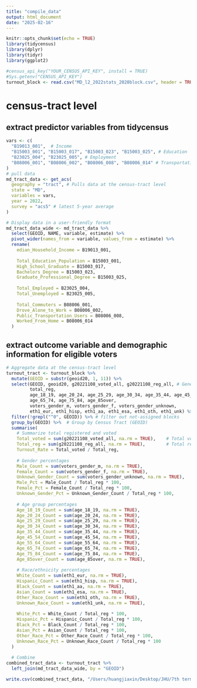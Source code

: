```yaml
---
title: "compile_data"
output: html_document
date: "2025-02-16"
---
```


```r
knitr::opts_chunk$set(echo = TRUE)
library(tidycensus)
library(dplyr)
library(tidyr)
library(ggplot2)
```

```r
#census_api_key("YOUR_CENSUS_API_KEY", install = TRUE)
#Sys.getenv("CENSUS_API_KEY")
turnout_block <- read.csv("MD_l2_2022stats_2020block.csv", header = TRUE)
```

# census-tract level

## extract predictor variables from tidycensus
```r
vars <- c(
  "B19013_001",  # Income
  "B15003_001", "B15003_017", "B15003_023", "B15003_025", # Education
  "B23025_004", "B23025_005", # Employment
  "B08006_001", "B08006_002", "B08006_008", "B08006_014" # Transportation
)
# pull data
md_tract_data <- get_acs(
  geography = "tract", # Pulls data at the census-tract level
  state = "MD",
  variables = vars,
  year = 2022,
  survey = "acs5" # latest 5-year average
)

# Display data in a user-friendly format
md_tract_data_wide <- md_tract_data %>%
  select(GEOID, NAME, variable, estimate) %>%
  pivot_wider(names_from = variable, values_from = estimate) %>%
  rename(
    edian_Household_Income = B19013_001,
    
    Total_Education_Population = B15003_001,
    High_School_Graduate = B15003_017,
    Bachelors_Degree = B15003_023,
    Graduate_Professional_Degree = B15003_025,
    
    Total_Employed = B23025_004,
    Total_Unemployed = B23025_005,
    
    Total_Commuters = B08006_001,
    Drove_Alone_to_Work = B08006_002,
    Public_Transportation_Users = B08006_008,
    Worked_From_Home = B08006_014
  )
```

## extract outcome variable and demographic information for eligible voters
```r
# Aggregate data at the census-tract level
turnout_tract <- turnout_block %>%
  mutate(GEOID = substr(geoid20, 1, 11)) %>%
  select(GEOID, geoid20, g20221108_voted_all, g20221108_reg_all, # General election 2022
         total_reg,
         age_18_19, age_20_24, age_25_29, age_30_34, age_35_44, age_45_54, age_55_64, 
         age_65_74, age_75_84, age_85over, 
         voters_gender_m, voters_gender_f, voters_gender_unknown, 
         eth1_eur, eth1_hisp, eth1_aa, eth1_esa, eth1_oth, eth1_unk) %>% 
  filter(!grepl("^0", GEOID)) %>% # filter out not-assigned blocks
  group_by(GEOID) %>%  # Group by Census Tract (GEOID)
  summarise(
    # Summarize total registered and voted
    Total_voted = sum(g20221108_voted_all, na.rm = TRUE),    # Total votes cast
    Total_reg = sum(g20221108_reg_all, na.rm = TRUE),        # Total registered voters
    Turnout_Rate = Total_voted / Total_reg,
    
    # Gender percentages
    Male_Count = sum(voters_gender_m, na.rm = TRUE),
    Female_Count = sum(voters_gender_f, na.rm = TRUE),
    Unknown_Gender_Count = sum(voters_gender_unknown, na.rm = TRUE),
    Male_Pct = Male_Count / Total_reg * 100,
    Female_Pct = Female_Count / Total_reg * 100,
    Unknown_Gender_Pct = Unknown_Gender_Count / Total_reg * 100,
    
    # Age group percentages
    Age_18_19_Count = sum(age_18_19, na.rm = TRUE),
    Age_20_24_Count = sum(age_20_24, na.rm = TRUE),
    Age_25_29_Count = sum(age_25_29, na.rm = TRUE),
    Age_30_34_Count = sum(age_30_34, na.rm = TRUE),
    Age_35_44_Count = sum(age_35_44, na.rm = TRUE),
    Age_45_54_Count = sum(age_45_54, na.rm = TRUE),
    Age_55_64_Count = sum(age_55_64, na.rm = TRUE),
    Age_65_74_Count = sum(age_65_74, na.rm = TRUE),
    Age_75_84_Count = sum(age_75_84, na.rm = TRUE),
    Age_85over_Count = sum(age_85over, na.rm = TRUE),
    
    # Race/ethnicity percentages
    White_Count = sum(eth1_eur, na.rm = TRUE),
    Hispanic_Count = sum(eth1_hisp, na.rm = TRUE),
    Black_Count = sum(eth1_aa, na.rm = TRUE),
    Asian_Count = sum(eth1_esa, na.rm = TRUE),
    Other_Race_Count = sum(eth1_oth, na.rm = TRUE),
    Unknown_Race_Count = sum(eth1_unk, na.rm = TRUE),
    
    White_Pct = White_Count / Total_reg * 100,
    Hispanic_Pct = Hispanic_Count / Total_reg * 100,
    Black_Pct = Black_Count / Total_reg * 100,
    Asian_Pct = Asian_Count / Total_reg * 100,
    Other_Race_Pct = Other_Race_Count / Total_reg * 100,
    Unknown_Race_Pct = Unknown_Race_Count / Total_reg * 100
  ) 
  
  # Combine
combined_tract_data <- turnout_tract %>%
  left_join(md_tract_data_wide, by = "GEOID")

write.csv(combined_tract_data, "/Users/huangjiaxin/Desktop/JHU/7th term/combined_tract_data.csv", row.names = FALSE)
```



